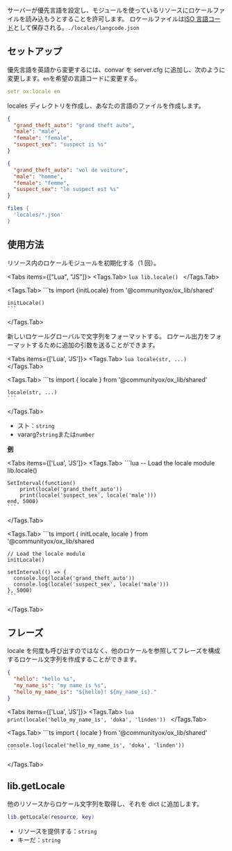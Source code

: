 
サーバーが優先言語を設定し、モジュールを使っているリソースにロケールファイルを読み込もうとすることを許可します。
ロケールファイルは[ISO 言語コード](http://www.lingoes.net/en/translator/langcode.htm)として保存される。`./locales/langcode.json`

## セットアップ

優先言語を英語から変更するには、convar を server.cfg に追加し、次のように変更します。`en`を希望の言語コードに変更する。

```yaml
setr ox:locale en
```

locales ディレクトリを作成し、あなたの言語のファイルを作成します。

```json filename="locales/en.json"
{
  "grand_theft_auto": "grand theft auto",
  "male": "male",
  "female": "female",
  "suspect_sex": "suspect is %s"
}
```

```json filename="locales/fr.json"
{
  "grand_theft_auto": "vol de voiture",
  "male": "homme",
  "female": "femme",
  "suspect_sex": "le suspect est %s"
}
```

```lua filename="fxmanifest.lua"
files {
  'locales/*.json'
}
```

## 使用方法

リソース内のロケールモジュールを初期化する（1 回）。

<Tabs items={["Lua", "JS"]}>
  <Tags.Tab>
    ```lua
    lib.locale()
    ```
  </Tags.Tab>

  <Tags.Tab>
    ```ts
    import {initLocale} from '@communityox/ox_lib/shared'

    initLocale()
    ```

  </Tags.Tab>
</Tabs>

新しいロケールグローバルで文字列をフォーマットする。
ロケール出力をフォーマットするために追加の引数を送ることができます。

<Tabs items={['Lua', 'JS']}>
  <Tags.Tab>
    ```lua
    locale(str, ...)
    ```
  </Tags.Tab>

  <Tags.Tab>
    ```ts
    import { locale } from '@communityox/ox_lib/shared'

    locale(str, ...)
    ```

  </Tags.Tab>
</Tabs>

- スト：`string`
- vararg?`string`または`number`

<u>**例**</u>

<Tabs items={['Lua', 'JS']}>
  <Tags.Tab>
    ```lua
    -- Load the locale module
    lib.locale()

    SetInterval(function()
        print(locale('grand_theft_auto'))
        print(locale('suspect_sex', locale('male')))
    end, 5000)
    ```

  </Tags.Tab>

  <Tags.Tab>
    ```ts
    import { initLocale, locale } from '@communityox/ox_lib/shared

    // Load the locale module
    initLocale()

    setInterval(() => {
      console.log(locale('grand_theft_auto'))
      console.log(locale('suspect_sex', locale('male')))
    }, 5000)
    ```

  </Tags.Tab>
</Tabs>

## フレーズ

locale を何度も呼び出すのではなく、他のロケールを参照してフレーズを構成するロケール文字列を作成することができます。

```json
{
  "hello": "hello %s",
  "my_name_is": "my name is %s",
  "hello_my_name_is": "${hello}! ${my_name_is}."
}
```

<Tabs items={['Lua', 'JS']}>
  <Tags.Tab>
    ```lua
    print(locale('hello_my_name_is', 'doka', 'linden'))
    ```
  </Tags.Tab>

  <Tags.Tab>
    ```ts
    import { locale } from '@communityox/ox_lib/shared'

    console.log(locale('hello_my_name_is', 'doka', 'linden'))
    ```

  </Tags.Tab>
</Tabs>

## lib.getLocale

他のリソースからロケール文字列を取得し、それを dict に追加します。

```lua
lib.getLocale(resource, key)
```

- リソースを提供する：`string`
- キーだ：`string`
